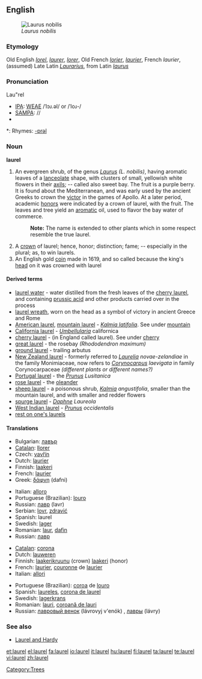 ==English==
{{wikipedia}}
[[Image:Laurier.jpg|thumb|''Laurus nobilis'']]

===Etymology===
Old English ''[[lorel]]'', ''[[laurer]]'', ''[[lorer]]'', Old French ''[[lorier]]'', ''[[laurier]]'', French ''laurier'', (assumed) Late Latin ''[[Laurarius]]'', from Latin ''[[laurus]]''

===Pronunciation===
Lau"rel
* [[IPA]]: [[WEAE]] /ˈlɔɹ.əl/ or /ˈloɹ-/
* [[SAMPA]]: //
* {{audio|en-us-laurel.ogg|Audio (US)}}

*: Rhymes: [[Rhymes:English:-ɒrəl|-ɒrəl]]

===Noun===
'''laurel'''

# An evergreen shrub, of the genus ''[[Laurus]] (L. nobilis)'', having aromatic leaves of a [[lanceolate]] shape, with clusters of small, yellowish white flowers in their [[axils]]; -- called also sweet bay. The fruit is a purple berry. It is found about the Mediterranean, and was early used by the ancient Greeks to crown the [[victor]] in the games of Apollo. At a later period, academic [[honor]]s were indicated by a crown of laurel, with the fruit. The leaves and tree yield an [[aromatic]] oil, used to flavor the bay water of commerce.
#: '''Note:''' The name is extended to other plants which in some respect resemble the true laurel.
# A [[crown]] of laurel; hence, honor; distinction; fame; -- especially in the plural; as, to win laurels.
# An English gold [[coin]] made in 1619, and so called because the king's [[head]] on it was crowned with laurel

====Derived terms====
* [[laurel water]] - water distilled from the fresh leaves of the [[cherry laurel]], and containing [[prussic acid]] and other products carried over in the process
* [[laurel wreath]], worn on the head as a symbol of victory in ancient Greece and Rome
* [[American laurel]], [[mountain laurel]] - ''[[Kalmia latifolia]]''. See under [[mountain]]
* [[California laurel]] - ''[[Umbellularia]]'' californica
* [[cherry laurel]] - (in England called laurel). See under [[cherry]]
* [[great laurel]] - the rosebay ''(Rhododendron maximum)''
* [[ground laurel]] - trailing arbutus
* [[New Zealand laurel]] - formerly referred to ''[[Laurelia]] novae-zelandiae'' in the family Monimiaceae, now refers to ''[[Corynocarpus]] laevigata'' in family Corynocarpaceae ''(different plants or different names?)''
* [[Portugal laurel]] - the ''[[Prunus]] Lusitanica''
* [[rose laurel]] - the [[oleander]]
* [[sheep laurel]] - a poisonous shrub, ''[[Kalmia]] angustifolia'', smaller than the mountain laurel, and with smaller and redder flowers
* [[spurge laurel]] - ''[[Daphne]] Laureola''
* [[West Indian laurel]] - ''[[Prunus]] occidentalis''
* [[rest on one's laurels]]

====Translations====
{{trans-top|An evergreen shrub, of the genus ''Laurus''}}
* Bulgarian: [[лавър]] {{m}}
* [[Catalan]]: [[llorer]] {{m}}
* Czech: [[vavřín]] {{m}}
* Dutch: [[laurier]] {{m}}
* Finnish: [[laakeri]]
* French: [[laurier]] {{m}}
* Greek: [[δάφνη]] (dafni)
{{trans-mid}}
* Italian: [[alloro]] {{m}}
* Portuguese (Brazilian): [[louro]] {{m}}
* Russian: [[лавр]] (lavr) {{m}}
* Serbian: [[lovr]], [[zdravić]]
* Spanish: laurel {{m}}
* Swedish: [[lager]]
* Romanian: [[laur]], [[dafin]]
* Russian: [[лавр]]
{{trans-bottom}}

{{trans-top|A crown of laurel}}
* [[Catalan]]: [[corona]]
* Dutch: [[lauweren]] {{p}}
* Finnish: [[laakerikruunu]] (crown) [[laakeri]] (honor)
* French: [[laurier]], [[couronne]] de [[laurier]]
* Italian: [[allori]] {{m|p}}
{{trans-mid}}
* Portuguese (Brazilian): [[coroa]] de [[louro]]
* Spanish: [[laureles]], [[corona de laurel]]
* Swedish: [[lagerkrans]]
* Romanian: [[lauri]], [[coroană de lauri]]
* Russian: [[лавровый венок]] (lávrovyj v'enók) {{m}}, [[лавры]] (lávry) {{p}}
{{trans-bottom}}

===See also===
* [[Laurel and Hardy]]

[[Category:Trees]]

[[et:laurel]]
[[el:laurel]]
[[fa:laurel]]
[[io:laurel]]
[[it:laurel]]
[[hu:laurel]]
[[fi:laurel]]
[[ta:laurel]]
[[te:laurel]]
[[vi:laurel]]
[[zh:laurel]]